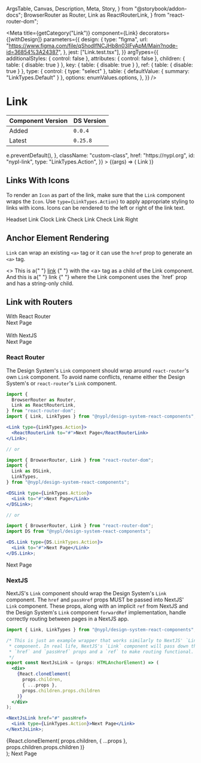   ArgsTable,
  Canvas,
  Description,
  Meta,
  Story,
} from "@storybook/addon-docs";
  BrowserRouter as Router,
  Link as ReactRouterLink,
} from "react-router-dom";



<Meta
  title={getCategory("Link")}
  component={Link}
  decorators={[withDesign]}
  parameters={{
    design: {
      type: "figma",
      url: "https://www.figma.com/file/qShodlfNCJHb8n03IFyApM/Main?node-id=36854%3A24387",
    },
    jest: ["Link.test.tsx"],
  }}
  argTypes={{
    additionalStyles: { control: false },
    attributes: { control: false },
    children: { table: { disable: true } },
    key: { table: { disable: true } },
    ref: { table: { disable: true } },
    type: {
      control: { type: "select" },
      table: { defaultValue: { summary: "LinkTypes.Default" } },
      options: enumValues.options,
    },
  }}
/>

# Link

| Component Version | DS Version |
| ----------------- | ---------- |
| Added             | `0.0.4`    |
| Latest            | `0.25.8`   |

<Description of={Link} />

<Canvas withToolbar>
  <Story
    name="Link with Controls"
    args={{
      additionalStyles: undefined,
      attributes: {
        rel: "nofollow",
        onClick: (e) => e.preventDefault(),
      },
      className: "custom-class",
      href: "https://nypl.org",
      id: "nypl-link",
      type: "LinkTypes.Action",
    }}
  >
    {(args) => (
      <Link {...args} type={enumValues.getValue(args.type)}>
        Link
      </Link>
    )}
  </Story>
</Canvas>

<ArgsTable story="Link with Controls" />

## Links With Icons

To render an `Icon` as part of the link, make sure that the `Link` component
wraps the `Icon`. Use `type={LinkTypes.Action}` to apply appropriate styling to
links with icons. Icons can be rendered to the left or right of the link text.

<Canvas>
  <Story name="With Icons">
    <VStack spacing="xs" align="flex-start">
      <Link type={LinkTypes.Action} href="#passed-in-link">
        <Icon name="headset" align={IconAlign.Left} size={IconSizes.Small} />
        Headset Link
      </Link>
      <Link type={LinkTypes.Action} href="#passed-in-link">
        <Icon name="clock" align={IconAlign.Left} size={IconSizes.Small} />
        Clock Link
      </Link>
      <Link type={LinkTypes.Action} href="#passed-in-link">
        <Icon name="check" align={IconAlign.Left} size={IconSizes.Small} />
        Check Link
      </Link>
      <Link type={LinkTypes.Action} href="#passed-in-link-right">
        Check Link Right
        <Icon name="check" align={IconAlign.Right} size={IconSizes.Small} />
      </Link>
    </VStack>
  </Story>
</Canvas>

## Anchor Element Rendering

`Link` can wrap an existing `<a>` tag or it can use the `href` prop to generate
an `<a>` tag.

<Canvas>
  <Story name="Anchor Element Rendering">
    <>
      This is a{" "}
      <Link type={LinkTypes.Action}>
        <a href="#existing-anchor-tag">link</a>
      </Link>{" "}
      with the &lt;a&gt; tag as a child of the Link component. And this is a{" "}
      <Link type={LinkTypes.Action} href="#passed-in-link">
        link
      </Link>{" "}
      where the Link component uses the `href` prop and has a string-only child.
    </>
  </Story>
</Canvas>

## Link with Routers

<Canvas>
  <Story name="Link with Routers">
    <div>With React Router</div>
    <Router>
      <Link type={LinkTypes.Action}>
        <ReactRouterLink to="#">Next Page</ReactRouterLink>
      </Link>
    </Router>
    <br />
    <br />
    <div>With NextJS</div>
    <NextJsLink href="#" passHref>
      <Link type={LinkTypes.Action}>Next Page</Link>
    </NextJsLink>
  </Story>
</Canvas>

### React Router

The Design System's `Link` component should wrap around `react-router`'s own
`Link` component. To avoid name conflicts, rename either the Design System's
or `react-router`'s `Link` component.

```jsx
import {
  BrowserRouter as Router,
  Link as ReactRouterLink,
} from "react-router-dom";
import { Link, LinkTypes } from "@nypl/design-system-react-components";

<Link type={LinkTypes.Action}>
  <ReactRouterLink to="#">Next Page</ReactRouterLink>
</Link>;

// or

import { BrowserRouter, Link } from "react-router-dom";
import {
  Link as DSLink,
  LinkTypes,
} from "@nypl/design-system-react-components";

<DSLink type={LinkTypes.Action}>
  <Link to="#">Next Page</Link>
</DSLink>;

// or

import { BrowserRouter, Link } from "react-router-dom";
import DS from "@nypl/design-system-react-components";

<DS.Link type={DS.LinkTypes.Action}>
  <Link to="#">Next Page</Link>
</DS.Link>;
```

<Canvas>
  <DSProvider>
    <Router>
      <Link type={LinkTypes.Action}>
        <ReactRouterLink to="#">Next Page</ReactRouterLink>
      </Link>
    </Router>
  </DSProvider>
</Canvas>

### NextJS

NextJS's `Link` component should wrap the Design System's `Link` component.
The `href` and `passHref` props MUST be passed into NextJS' `Link` component.
These props, along with an implicit `ref` from NextJS and the Design System's
`Link` component `forwardRef` implementation, handle correctly routing between
pages in a NextJS app.

```jsx
import { Link, LinkTypes } from "@nypl/design-system-react-components";

/* This is just an example wrapper that works similarly to NextJS' `Link`
 * component. In real life, NextJS's `Link` component will pass down the
 * `href` and `passHref` props and a `ref` to make routing functional.
 */
export const NextJsLink = (props: HTMLAnchorElement) => (
  <div>
    {React.cloneElement(
      props.children,
      { ...props },
      props.children.props.children
    )}
  </div>
);

<NextJsLink href="#" passHref>
  <Link type={LinkTypes.Action}>Next Page</Link>
</NextJsLink>;
```

  <div>
    {React.cloneElement(
      props.children,
      { ...props },
      props.children.props.children
    )}
  </div>
);

<Canvas>
  <DSProvider>
    <NextJsLink href="#" passHref>
      <Link type={LinkTypes.Action}>Next Page</Link>
    </NextJsLink>
  </DSProvider>
</Canvas>
